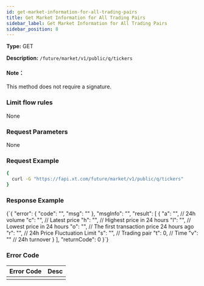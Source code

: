 ```yaml
---
id: get-market-information-for-all-trading-pairs
title: Get Market Information for All Trading Pairs
sidebar_label: Get Market Information for All Trading Pairs
sidebar_position: 8
---
```


**Type:** GET

**Description:** `/future/market/v1/public/q/tickers`

#### Note：

This method does not require a signature.

### Limit flow rules

None

### Request Parameters

None

### Request Example

```bash title="Request"
{
  curl -G "https://fapi.xt.com/future/market/v1/public/q/tickers" 
}
```

### Response Example


<CodeBlock language="json" title="Response">
  {`{
  "error": {
    "code": "",
    "msg": ""
  },
  "msgInfo": "",
  "result": [
    {
      "a": "", // 24h volume
      "c": "", // Latest price
      "h": "", // Highest price in 24 hours
      "l": "", // Lowest price in 24 hours
      "o": "", // The first transaction price 24 hours ago
      "r": "", // 24h Price Fluctuation Limit
      "s": "", // Trading pair
      "t": 0,  // Time
      "v": ""  // 24h turnover
    }
  ],
  "returnCode": 0
}`}
</CodeBlock>

### Error Code

| Error Code | Desc |
|-------------|----------------|
|  |  |